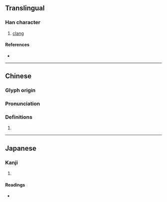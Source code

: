 {{character info/new}}
==Translingual==

===Han character===
{{Han char|rn=30|rad=口|as=04|sn=7|four=64032|canj=RKI|ids=⿰口厷}}

# [[clang]]

====References====
* {{Han ref|kx=0178.240|dkj=03360|dj=0396.100|hdz=10587.070|uh=5430|ud=21552|bh=CA76|bd=51830}}

----

==Chinese==
{{zh-forms}}

===Glyph origin===
{{Han etym}}

===Pronunciation===
{{zh-pron
|m=hóng
|c=wang4
|mn=hông
|mc=y
|oc=y
|ma=
|cat=n
}}

===Definitions===
{{zh-hanzi}}

# {{rfdef|zh}}

----

==Japanese==

===Kanji===
{{ja-kanji|grade=|rs=口04}}

# {{rfdef|ja|sort=口04}}

====Readings====
* {{ja-readings|on=[[こう]] (kō)|kun=}}